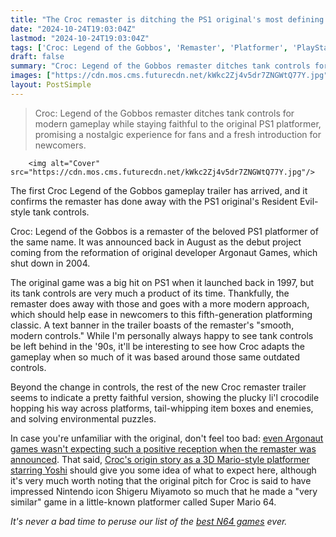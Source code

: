 ```yaml
---
title: "The Croc remaster is ditching the PS1 original's most defining and controversial feature - its Resident Evil-style tank controls"
date: "2024-10-24T19:03:04Z"
lastmod: "2024-10-24T19:03:04Z"
tags: ['Croc: Legend of the Gobbos', 'Remaster', 'Platformer', 'PlayStation 1', 'PS1', 'Argonaut Games', '3D Mario', 'Super Mario 64', 'Yoshi', 'Nintendo', 'Shigeru Miyamoto']
draft: false
summary: "Croc: Legend of the Gobbos remaster ditches tank controls for modern gameplay while staying faithful to the original PS1 platformer, promising a nostalgic experience for fans and a fresh introduction for newcomers."
images: ["https://cdn.mos.cms.futurecdn.net/kWkc2Zj4v5dr7ZNGWtQ77Y.jpg"]
layout: PostSimple
---
```

> Croc: Legend of the Gobbos remaster ditches tank controls for modern gameplay while staying faithful to the original PS1 platformer, promising a nostalgic experience for fans and a fresh introduction for newcomers.


        <img alt="Cover" src="https://cdn.mos.cms.futurecdn.net/kWkc2Zj4v5dr7ZNGWtQ77Y.jpg"/>
        
The first Croc Legend of the Gobbos gameplay trailer has arrived, and it confirms the remaster has done away with the PS1 original's Resident Evil-style tank controls.

Croc: Legend of the Gobbos is a remaster of the beloved PS1 platformer of the same name. It was announced back in August as the debut project coming from the reformation of original developer Argonaut Games, which shut down in 2004. 

The original game was a big hit on PS1 when it launched back in 1997, but its tank controls are very much a product of its time. Thankfully, the remaster does away with those and goes with a more modern approach, which should help ease in newcomers to this fifth-generation platforming classic. A text banner in the trailer boasts of the remaster's "smooth, modern controls." While I'm personally always happy to see tank controls be left behind in the '90s, it'll be interesting to see how Croc adapts the gameplay when so much of it was based around those same outdated controls.

Beyond the change in controls, the rest of the new Croc remaster trailer seems to indicate a pretty faithful version, showing the plucky li'l crocodile hopping his way across platforms, tail-whipping item boxes and enemies, and solving environmental puzzles. 

In case you're unfamiliar with the original, don't feel too bad: [even Argonaut games wasn't expecting such a positive reception when the remaster was announced](https://www.gamesradar.com/games/platformer/croc-fans-show-enormous-stupendous-amounts-of-love-for-the-ps1-platformer-as-the-remaster-devs-reveal-they-werent-sure-anyone-still-remembered-or-cared/). That said, [Croc's origin story as a 3D Mario-style platformer starring Yoshi](https://www.gamesradar.com/games/platformer/nintendo-accidentally-created-one-of-the-best-selling-ps1-games-by-saying-no-to-a-3d-yoshi-platformer-that-miyamoto-loved-and-after-27-years-its-getting-remastered/) should give you some idea of what to expect here, although it's very much worth noting that the original pitch for Croc is said to have impressed Nintendo icon Shigeru Miyamoto so much that he made a "very similar" game in a little-known platformer called Super Mario 64.

*It's never a bad time to peruse our list of the *[<em>best N64 games</em>](https://www.gamesradar.com/best-n64-games-all-time/)* ever.*
        